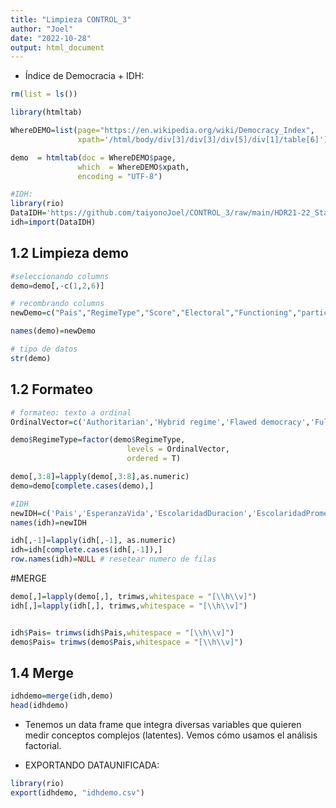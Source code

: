 ```yaml
---
title: "Limpieza CONTROL_3"
author: "Joel"
date: "2022-10-28"
output: html_document
---
```


  - Índice de Democracia + IDH: 
  
```r
rm(list = ls())

library(htmltab)

WhereDEMO=list(page="https://en.wikipedia.org/wiki/Democracy_Index",
               xpath='/html/body/div[3]/div[3]/div[5]/div[1]/table[6]')

demo  = htmltab(doc = WhereDEMO$page, 
               which  = WhereDEMO$xpath,
               encoding = "UTF-8")

#IDH:
library(rio)
DataIDH='https://github.com/taiyonoJoel/CONTROL_3/raw/main/HDR21-22_Statistical_Annex_HDI_Table.csv'
idh=import(DataIDH)
```

## 1.2 Limpieza demo

```r
#seleccionando columns
demo=demo[,-c(1,2,6)]

# recombrando columns
newDemo=c("Pais","RegimeType","Score","Electoral","Functioning","participation","culture",'Civilliberties')

names(demo)=newDemo

# tipo de datos
str(demo)
```

## 1.2 Formateo
```r
# formateo: texto a ordinal
OrdinalVector=c('Authoritarian','Hybrid regime','Flawed democracy','Full democracy')

demo$RegimeType=factor(demo$RegimeType,
                          levels = OrdinalVector,
                          ordered = T)

demo[,3:8]=lapply(demo[,3:8],as.numeric)
demo=demo[complete.cases(demo),]

#IDH
newIDH=c('Pais','EsperanzaVida','EscolaridadDuracion','EscolaridadPromedio','PBI')
names(idh)=newIDH

idh[,-1]=lapply(idh[,-1], as.numeric)
idh=idh[complete.cases(idh[,-1]),]
row.names(idh)=NULL # resetear numero de filas
```

#MERGE

```r
demo[,]=lapply(demo[,], trimws,whitespace = "[\\h\\v]")
idh[,]=lapply(idh[,], trimws,whitespace = "[\\h\\v]") 


idh$Pais= trimws(idh$Pais,whitespace = "[\\h\\v]")
demo$Pais= trimws(demo$Pais,whitespace = "[\\h\\v]")
```

## 1.4 Merge

```r
idhdemo=merge(idh,demo)
head(idhdemo)
```

  - Tenemos un data frame que integra diversas variables que quieren medir conceptos complejos (latentes). Vemos cómo usamos el análisis factorial.
  
  - EXPORTANDO DATAUNIFICADA:
```r
library(rio)
export(idhdemo, "idhdemo.csv")
```